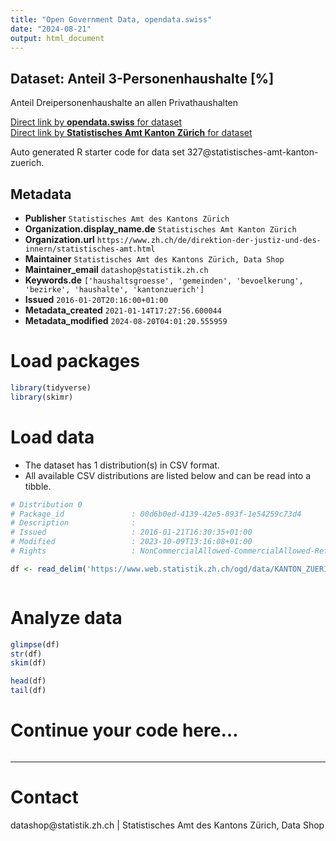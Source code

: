 ```yaml
---
title: "Open Government Data, opendata.swiss"
date: "2024-08-21"
output: html_document
---
```


## Dataset: Anteil 3-Personenhaushalte [%]

Anteil Dreipersonenhaushalte an allen Privathaushalten

[Direct link by **opendata.swiss** for dataset](https://opendata.swiss/de/dataset/anteil-3-personenhaushalte)<br>
[Direct link by **Statistisches Amt Kanton Zürich** for dataset](https://www.zh.ch/de/politik-staat/gemeinden/gemeindeportraet.html)

Auto generated R starter code for data set 327@statistisches-amt-kanton-zuerich.

## Metadata

- **Publisher** `Statistisches Amt des Kantons Zürich`
- **Organization.display_name.de** `Statistisches Amt Kanton Zürich`
- **Organization.url** `https://www.zh.ch/de/direktion-der-justiz-und-des-innern/statistisches-amt.html`
- **Maintainer** `Statistisches Amt des Kantons Zürich, Data Shop`
- **Maintainer_email** `datashop@statistik.zh.ch`
- **Keywords.de** `['haushaltsgroesse', 'gemeinden', 'bevoelkerung', 'bezirke', 'haushalte', 'kantonzuerich']`
- **Issued** `2016-01-20T20:16:00+01:00`
- **Metadata_created** `2021-01-14T17:27:56.600044`
- **Metadata_modified** `2024-08-20T04:01:20.555959`


# Load packages

```r

library(tidyverse)
library(skimr)

```

# Load data

-   The dataset has 1 distribution(s) in CSV format.
-   All available CSV distributions are listed below and can be read into a tibble.

```r

# Distribution 0
# Package_id               : 00d6b0ed-4139-42e5-893f-1e54259c73d4
# Description              : 
# Issued                   : 2016-01-21T16:30:35+01:00
# Modified                 : 2023-10-09T13:16:08+01:00
# Rights                   : NonCommercialAllowed-CommercialAllowed-ReferenceRequired

df <- read_delim('https://www.web.statistik.zh.ch/ogd/data/KANTON_ZUERICH_472.csv')



```

# Analyze data

```r

glimpse(df)
str(df)
skim(df)

head(df)
tail(df)

```

# Continue your code here...

```r

```

------------------------------------------------------------------------

# Contact

datashop@statistik.zh.ch | Statistisches Amt des Kantons Zürich, Data Shop
